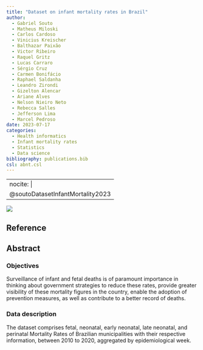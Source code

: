 ```yaml
---
title: "Dataset on infant mortality rates in Brazil"
author:
  - Gabriel Souto
  - Matheus Miloski
  - Carlos Cardoso
  - Vinicius Kreischer
  - Balthazar Paixão
  - Victor Ribeiro
  - Raquel Gritz
  - Lucas Carraro
  - Sérgio Cruz
  - Carmen Bonifácio
  - Raphael Saldanha
  - Leandro Zirondi
  - Gizelton Alencar
  - Ariane Alves
  - Nelson Nieiro Neto
  - Rebecca Salles
  - Jefferson Lima
  - Marcel Pedroso
date: 2023-07-17
categories: 
  - Health informatics
  - Infant mortality rates
  - Statistics
  - Data science
bibliography: publications.bib
csl: abnt.csl
---
```


---
nocite: |
  @soutoDatasetInfantMortality2023
---

![](images/Screenshot%20from%202023-10-02%2013-36-00.png)

## Reference

::: {#refs}
:::

## Abstract

### Objectives

Surveillance of infant and fetal deaths is of paramount importance in thinking about government strategies to reduce these rates, provide greater visibility of these mortality figures in the country, enable the adoption of prevention measures, as well as contribute to a better record of deaths.

### Data description

The dataset comprises fetal, neonatal, early neonatal, late neonatal, and perinatal Mortality Rates of Brazilian municipalities with their respective information, between 2010 to 2020, aggregated by epidemiological week.
